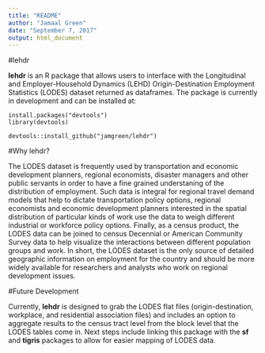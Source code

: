 ```yaml
---
title: "README"
author: "Jamaal Green"
date: "September 7, 2017"
output: html_document
---
```


#lehdr

**lehdr** is an R package that allows users to interface with the Longitudinal and Employer-Household Dynamics (LEHD) Origin-Destination Employment Statistics (LODES) dataset returned as dataframes. The package is currently in development and can be installed at:

```
install.packages("devtools")
library(devtools)

devtools::install_github("jamgreen/lehdr")
```

#Why lehdr?

The LODES dataset is frequently used by transportation and economic development planners, regional economists, disaster managers and other public servants in order to have a fine grained understaning of the distribution of employment. Such data is integral for regional travel demand models that help to dictate transportation policy options, regional economists and economic development planners interested in the spatial distribution of particular kinds of work use the data to weigh different industrial or workforce policy options. Finally, as a census product, the LODES data can be joined to census Decennial or American Community Survey data to help visualize the interactions between different population groups and work. In short, the LODES dataset is the only source of detailed geographic information on employment for the country and should be more widely available for researchers and analysts who work on regional development issues. 

#Future Development

Currently, **lehdr** is designed to grab the LODES flat files (origin-destination, workplace, and residential association files) and includes an option to aggregate results to the census tract level from the block level that the LODES tables come in. Next steps include linking this package with the **sf** and **tigris** packages to allow for easier mapping of LODES data. 